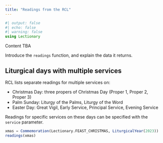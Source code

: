 ```yaml
---
title: "Readings from the RCL"
---
```


```julia
#| output: false
#| echo: false
#| warning: false
using Lectionary
```


:::{.callout-caution}
Content TBA
:::

Introduce the `readings` function, and explain the data it returns.


## Liturgical days with multiple services

RCL lists separate readings for multiple services on:

- Christmas Day: three propers of Christmas Day (Proper 1, Proper 2, Proper 3)
- Palm Sunday: Liturgy of the Palms, Liturgy of the Word
- Easter Day: Great Vigil, Early Service, Principal Service, Evening Service

Readings for specific services on these days can be specified with the `service` parameter.

```julia
xmas = Commemoration(Lectionary.FEAST_CHRISTMAS, LiturgicalYear(2023))
readings(xmas)
```

